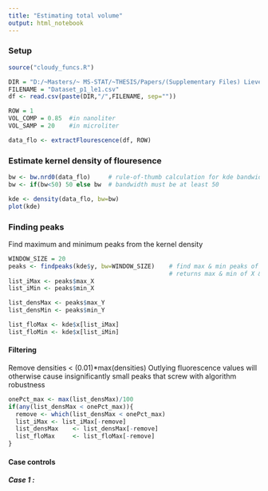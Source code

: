 ```yaml
---
title: "Estimating total volume"
output: html_notebook
---
```

### Setup
```r
source("cloudy_funcs.R")

DIR = "D:/~Masters/~ MS-STAT/~THESIS/Papers/(Supplementary Files) Lievens/ddPCR-master"
FILENAME = "Dataset_p1_le1.csv"
df <- read.csv(paste(DIR,"/",FILENAME, sep=""))
```

```r
ROW = 1
VOL_COMP = 0.85  #in nanoliter
VOL_SAMP = 20    #in microliter

data_flo <- extractFlourescence(df, ROW)
```

### Estimate kernel density of flouresence
```r
bw <- bw.nrd0(data_flo)     # rule-of-thumb calculation for kde bandwidth, check ?bw.nrd0
bw <- if(bw<50) 50 else bw  # bandwidth must be at least 50

kde <- density(data_flo, bw=bw)
plot(kde)
```
### Finding peaks
Find maximum and minimum peaks from the kernel density
```r
WINDOW_SIZE = 20
peaks <- findpeaks(kde$y, bw=WINDOW_SIZE)    # find max & min peaks of kde's y axis
                                             # returns max & min of X & Y vectors of size N, where N = # of peaks found
list_iMax <- peaks$max_X
list_iMin <- peaks$min_X

list_densMax <- peaks$max_Y
list_densMin <- peaks$min_Y

list_floMax <- kde$x[list_iMax]
list_floMin <- kde$x[list_iMin]
```
#### Filtering
Remove densities < (0.01)*max(densities)
Outlying fluorescence values will otherwise cause insignificantly small peaks that screw with algorithm robustness
```r
onePct_max <- max(list_densMax)/100
if(any(list_densMax < onePct_max)){
  remove <- which(list_densMax < onePct_max)
  list_iMax <- list_iMax[-remove]
  list_densMax    <- list_densMax[-remove]
  list_floMax     <- list_floMax[-remove]
}
```
#### Case controls
##### Case 1 : 
```r

```


